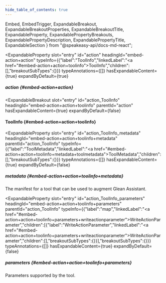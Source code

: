 ```yaml
---
hide_table_of_contents: true
---
```

  Embed,
  EmbedTrigger,
  ExpandableBreakout,
  ExpandableBreakoutProperties,
  ExpandableBreakoutTitle,
  ExpandableProperty,
  ExpandablePropertyBreakouts,
  ExpandablePropertyDescription,
  ExpandablePropertyTitle,
  ExpandableSection
} from "@speakeasy-api/docs-md-react";

<ExpandableSection>

<ExpandableProperty
  slot="entry"
  id="action"
  headingId="embed-action+action"
  typeInfo={{"label":"ToolInfo","linkedLabel":"<a href=\"#embed-action+action+toolinfo\">ToolInfo</a>","children":[],"breakoutSubTypes":{}}}
  typeAnnotations={[]}
  hasExpandableContent={true}
  expandByDefault={true}
>

<ExpandablePropertyTitle slot="title">

##### action \{#embed-action+action\}

</ExpandablePropertyTitle>

<ExpandablePropertyBreakouts slot="breakouts">

<ExpandableBreakout
  slot="entry"
  id="action_ToolInfo"
  headingId="embed-action+action+toolinfo"
  parentId="action"
  hasExpandableContent={true}
  expandByDefault={false}
>

<ExpandableBreakoutTitle slot="title">

#### ToolInfo \{#embed-action+action+toolinfo\}

</ExpandableBreakoutTitle>

<ExpandableBreakoutProperties slot="properties">

<ExpandableProperty
  slot="entry"
  id="action_ToolInfo_metadata"
  headingId="embed-action+action+toolinfo+metadata"
  parentId="action_ToolInfo"
  typeInfo={{"label":"ToolMetadata","linkedLabel":"<a href=\"#embed-action+action+toolinfo+metadata+toolmetadata\">ToolMetadata</a>","children":[],"breakoutSubTypes":{}}}
  typeAnnotations={[]}
  hasExpandableContent={true}
  expandByDefault={false}
>

<ExpandablePropertyTitle slot="title">

##### metadata \{#embed-action+action+toolinfo+metadata\}

</ExpandablePropertyTitle>

<ExpandablePropertyDescription slot="description">

The manifest for a tool that can be used to augment Glean Assistant.

</ExpandablePropertyDescription>

<ExpandablePropertyBreakouts slot="breakouts">

<Embed slot="embed">

<EmbedTrigger slot="trigger" embedTitle="metadata" triggerText="View metadata details">

<Embedmetadata />

</EmbedTrigger>

</Embed>

</ExpandablePropertyBreakouts>

</ExpandableProperty>

<ExpandableProperty
  slot="entry"
  id="action_ToolInfo_parameters"
  headingId="embed-action+action+toolinfo+parameters"
  parentId="action_ToolInfo"
  typeInfo={{"label":"map","linkedLabel":"<a href=\"#embed-action+action+toolinfo+parameters+writeactionparameter\">WriteActionParameter</a>","children":[{"label":"WriteActionParameter","linkedLabel":"<a href=\"#embed-action+action+toolinfo+parameters+writeactionparameter\">WriteActionParameter</a>","children":[],"breakoutSubTypes":{}}],"breakoutSubTypes":{}}}
  typeAnnotations={[]}
  hasExpandableContent={true}
  expandByDefault={false}
>

<ExpandablePropertyTitle slot="title">

##### parameters \{#embed-action+action+toolinfo+parameters\}

</ExpandablePropertyTitle>

<ExpandablePropertyDescription slot="description">

Parameters supported by the tool.

</ExpandablePropertyDescription>

<ExpandablePropertyBreakouts slot="breakouts">

<Embed slot="embed">

<EmbedTrigger slot="trigger" embedTitle="parameters" triggerText="View parameters details">

<Embedparameters />

</EmbedTrigger>

</Embed>

</ExpandablePropertyBreakouts>

</ExpandableProperty>

</ExpandableBreakoutProperties>

</ExpandableBreakout>

</ExpandablePropertyBreakouts>

</ExpandableProperty>

</ExpandableSection>